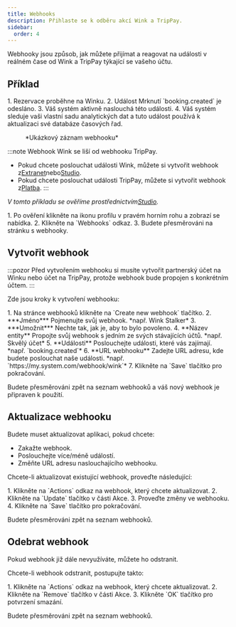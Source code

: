 ```yaml
---
title: Webhooks
description: Přihlaste se k odběru akcí Wink a TripPay.
sidebar:
  order: 4
---
```


Webhooky jsou způsob, jak můžete přijímat a reagovat na události v reálném čase od Wink a TripPay týkající se vašeho účtu.

## Příklad

<Steps>
  1. Rezervace proběhne na Winku.
  2. Událost Mrknutí `booking.created` je odesláno.
  3. Váš systém aktivně naslouchá této události.
  4. Váš systém sleduje vaši vlastní sadu analytických dat a tuto událost používá k aktualizaci své databáze časových řad.
</Steps>


<figure>
  <CloudinaryImage width="350" height="215" resize="scale" quality="best" alt="Ukázkový webhook" src="academy/webhook" errorImage="noimage_opaque_nyrtl0.png" />

  <figcaption>*Ukázkový záznam webhooku*</figcaption>
</figure>


:::note
Webhook Wink se liší od webhooku TripPay.

* Pokud chcete poslouchat události Wink, můžete si vytvořit webhook z[Extranet](https://extranet.wink.travel)nebo[Studio](https://studio.wink.travel).
* Pokud chcete poslouchat události TripPay, můžete si vytvořit webhook z[Platba](https://pay.wink.travel).
  :::

*V tomto příkladu se ověříme prostřednictvím[Studio](https://studio.wink.travel).*

<Steps>
  1. Po ověření klikněte na ikonu profilu v pravém horním rohu a zobrazí se nabídka.
  2. Klikněte na `Webhooks` odkaz.
  3. Budete přesměrováni na stránku s webhooky.
</Steps>


## Vytvořit webhook

:::pozor
Před vytvořením webhooku si musíte vytvořit partnerský účet na Winku nebo účet na TripPay, protože webhook bude propojen s konkrétním účtem. :::

Zde jsou kroky k vytvoření webhooku:

<Steps>
  1. Na stránce webhooků klikněte na `Create new webhook` tlačítko.
  2. ***Jméno*** Pojmenujte svůj webhook. *např. Wink Stalker*
  3. ***Umožnit*** Nechte tak, jak je, aby to bylo povoleno.
  4. **Název entity** Propojte svůj webhook s jedním ze svých stávajících účtů. *např. Skvělý účet*
  5. **Události** Poslouchejte události, které vás zajímají. *např. `booking.created`*
  6. **URL webhooku** Zadejte URL adresu, kde budete poslouchat naše události. *např. `https://my.system.com/webhook/wink`*
  7. Klikněte na `Save` tlačítko pro pokračování.
</Steps>


Budete přesměrováni zpět na seznam webhooků a váš nový webhook je připraven k použití.

## Aktualizace webhooku

Budete muset aktualizovat aplikaci, pokud chcete:

* Zakažte webhook.
* Poslouchejte více/méně událostí.
* Změňte URL adresu naslouchajícího webhooku.

Chcete-li aktualizovat existující webhook, proveďte následující:

<Steps>
  1. Klikněte na `Actions` odkaz na webhook, který chcete aktualizovat.
  2. Klikněte na `Update` tlačítko v části Akce.
  3. Proveďte změny ve webhooku.
  4. Klikněte na `Save` tlačítko pro pokračování.
</Steps>


Budete přesměrováni zpět na seznam webhooků.

## Odebrat webhook

Pokud webhook již dále nevyužíváte, můžete ho odstranit.

Chcete-li webhook odstranit, postupujte takto:

<Steps>
  1. Klikněte na `Actions` odkaz na webhook, který chcete aktualizovat.
  2. Klikněte na `Remove` tlačítko v části Akce.
  3. Klikněte `OK` tlačítko pro potvrzení smazání.
</Steps>


Budete přesměrováni zpět na seznam webhooků.

